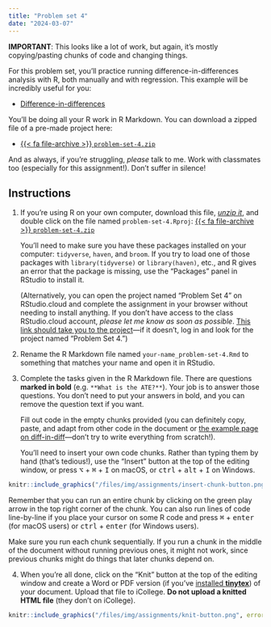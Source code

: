 ```yaml
---
title: "Problem set 4"
date: "2024-03-07"
---
```


:::{.callout-note}
**IMPORTANT**: This looks like a lot of work, but again, it's mostly copying/pasting chunks of code and changing things. 
:::

For this problem set, you'll practice running difference-in-differences analysis with R, both manually and with regression. This example will be incredibly useful for you:

- [Difference-in-differences](/example/diff-in-diff.qmd)

You'll be doing all your R work in R Markdown. You can download a zipped file of a pre-made project here:

- [{{< fa file-archive >}} `problem-set-4.zip`](/projects/problem-set-4.zip)

And as always, if you're struggling, *please* talk to me. Work with classmates too (especially for this assignment!). Don't suffer in silence!


## Instructions

1. If you're using R on your own computer, download this file, [*unzip it*](/resource/unzipping.qmd), and double click on the file named `problem-set-4.Rproj`: [{{< fa file-archive >}} `problem-set-4.zip`](/projects/problem-set-4.zip)

   You'll need to make sure you have these packages installed on your computer: `tidyverse`, `haven`, and `broom`. If you try to load one of those packages with `library(tidyverse)` or `library(haven)`, etc., and R gives an error that the package is missing, use the "Packages" panel in RStudio to install it.

   (Alternatively, you can open the project named "Problem Set 4" on RStudio.cloud and complete the assignment in your browser without needing to install anything. If you don't have access to the class RStudio.cloud account, *please let me know as soon as possible*. [This link should take you to the project](https://rstudio.cloud/spaces/269500/content/4357651)—if it doesn't, log in and look for the project named "Problem Set 4.")

2. Rename the R Markdown file named `your-name_problem-set-4.Rmd` to something that matches your name and open it in RStudio.

3. Complete the tasks given in the R Markdown file. There are questions **marked in bold** (e.g. `**What is the ATE?**`). Your job is to answer those questions. You don't need to put your answers in bold, and you can remove the question text if you want.

   Fill out code in the empty chunks provided (you can definitely copy, paste, and adapt from other code in the document or [the example page on diff-in-diff](/example/diff-in-diff.qmd)—don't try to write everything from scratch!).

   You'll need to insert your own code chunks. Rather than typing them by hand (that's tedious!), use the "Insert" button at the top of the editing window, or press  <kbd>⌥</kbd> + <kbd>⌘</kbd> + <kbd>I</kbd> on macOS, or <kbd>ctrl</kbd> + <kbd>alt</kbd> + <kbd>I</kbd> on Windows.

```r
knitr::include_graphics("/files/img/assignments/insert-chunk-button.png", error = FALSE)
```

   Remember that you can run an entire chunk by clicking on the green play arrow in the top right corner of the chunk. You can also run lines of code line-by-line if you place your cursor on some R code and press <kbd>⌘</kbd> + <kbd>enter</kbd> (for macOS users) or <kbd>ctrl</kbd> + <kbd>enter</kbd> (for Windows users).

   Make sure you run each chunk sequentially. If you run a chunk in the middle of the document without running previous ones, it might not work, since previous chunks might do things that later chunks depend on.

4. When you're all done, click on the "Knit" button at the top of the editing window and create a Word or PDF version (if you've [installed **tinytex**](/resource/install.qmd#install-tinytex)) of your document. Upload that file to iCollege. **Do not upload a knitted HTML file** (they don't on iCollege).

```r
knitr::include_graphics("/files/img/assignments/knit-button.png", error = FALSE)
```
